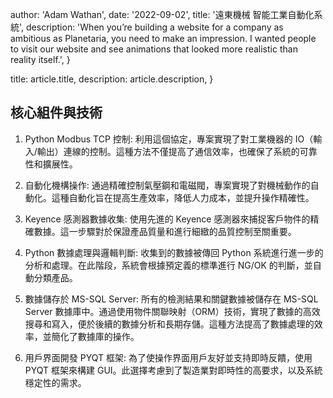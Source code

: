 
  author: 'Adam Wathan',
  date: '2022-09-02',
  title: '遠東機械 智能工業自動化系統',
  description:
    'When you’re building a website for a company as ambitious as Planetaria, you need to make an impression. I wanted people to visit our website and see animations that looked more realistic than reality itself.',
}

  title: article.title,
  description: article.description,
}

## 核心組件與技術

1. Python Modbus TCP 控制: 利用這個協定，專案實現了對工業機器的 IO（輸入/輸出）連線的控制。這種方法不僅提高了通信效率，也確保了系統的可靠性和擴展性。

2. 自動化機構操作: 通過精確控制氣壓鋼和電磁閥，專案實現了對機械動作的自動化。這種自動化旨在提高生產效率，降低人力成本，並提升操作精確性。

3. Keyence 感測器數據收集: 使用先進的 Keyence 感測器來捕捉客戶物件的精確數據。這一步驟對於保證產品質量和進行細緻的品質控制至關重要。

4. Python 數據處理與邏輯判斷: 收集到的數據被傳回 Python 系統進行進一步的分析和處理。在此階段，系統會根據預定義的標準進行 NG/OK 的判斷，並自動分類產品。

5. 數據儲存於 MS-SQL Server: 所有的檢測結果和關鍵數據被儲存在 MS-SQL Server 數據庫中。通過使用物件關聯映射（ORM）技術，實現了數據的高效搜尋和寫入，便於後續的數據分析和長期存儲。這種方法提高了數據處理的效率，並簡化了數據庫的操作。

6. 用戶界面開發
PYQT 框架: 為了使操作界面用戶友好並支持即時反饋，使用 PYQT 框架來構建 GUI。此選擇考慮到了製造業對即時性的高要求，以及系統穩定性的需求。



